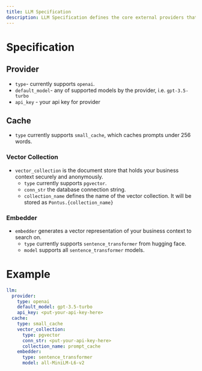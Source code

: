 ```yaml
---
title: LLM Specification
description: LLM Specification defines the core external providers that one can interact with and any associated infrastructure elements.
---
```


# Specification

## Provider

* `type`- currently supports `openai`.
* `default_model`- any of supported models by the provider, i.e. `gpt-3.5-turbo`
* `api_key` - your api key for provider

## Cache
* `type` currently supports `small_cache`, which caches prompts under 256 words.

### Vector Collection
* `vector_collection` is the document store that holds your business context securely and anonymously.
    * `type` currently supports `pgvector`.
    * `conn_str` the database connection string.
    * `collection_name` defines the name of the vector collection. It will be stored as `Pontus.{collection_name}`

### Embedder
* `embedder` generates a vector representation of your business context to search on. 
    * `type` currently supports `sentence_transformer` from hugging face.
    * `model` supports all `sentence_transformer` models.

# Example
```yaml 
llm:
  provider:
    type: openai
    default_model: gpt-3.5-turbo
    api_key: <put-your-api-key-here>
  cache:
    type: small_cache
    vector_collection:
      type: pgvector
      conn_str: <put-your-api-key-here>
      collection_name: prompt_cache
    embedder:
      type: sentence_transformer
      model: all-MiniLM-L6-v2
```
